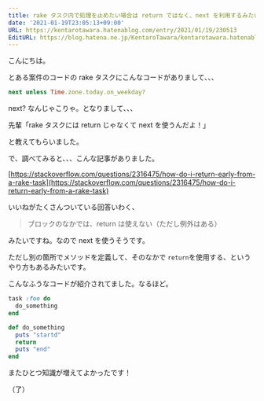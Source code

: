 ```yaml
---
title: rake タスク内で処理を止めたい場合は return ではなく、next を利用するみたい。
date: '2021-01-19T23:05:13+09:00'
URL: https://kentarotawara.hatenablog.com/entry/2021/01/19/230513
EditURL: https://blog.hatena.ne.jp/KentaroTawara/kentarotawara.hatenablog.com/atom/entry/26006613680479999
---
```


こんにちは。

とある案件のコードの rake タスクにこんなコードがありまして、、、

```ruby
next unless Time.zone.today.on_weekday?
```

next? なんじゃこりゃ。となりまして、、、

先輩「rake タスクには return じゃなくて next を使うんだよ！」

と教えてもらいました。

で、調べてみると、、、こんな記事がありました。

[https://stackoverflow.com/questions/2316475/how-do-i-return-early-from-a-rake-task](https://stackoverflow.com/questions/2316475/how-do-i-return-early-from-a-rake-task)

いいねがたくさんついている回答いわく、

> ブロックのなかでは、return は使えない（ただし例外はある）

みたいですね。なので next を使うそうです。

ただし別の箇所でメソッドを定義して、そのなかで `return`を使用する、というやり方もあるみたいです。

こんなふうなコードが紹介されてました。なるほど。

```ruby
task :foo do
  do_something
end

def do_something
  puts "startd"
  return
  puts "end"
end
```

またひとつ知識が増えてよかったです！

（了）
